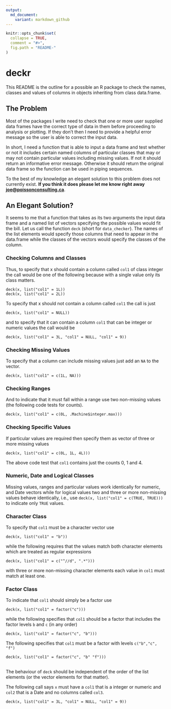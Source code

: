 ```yaml
---
output:
  md_document:
    variant: markdown_github
---
```


<!-- README.md is generated from README.Rmd. Please edit that file -->

```r
knitr::opts_chunk$set(
  collapse = TRUE,
  comment = "#>",
  fig.path = "README-"
)
```

# deckr

This README is the outline for a possible an R package 
to check the names, classes and values of
columns in objects inheriting from class data.frame.

## The Problem

Most of the packages I write need to check that one or more user supplied data frames
have the correct type of data in them before proceeding to analysis or plotting. 
If they don't then I need to provide a helpful
error message so the user is able to correct the input data.

In short, I need a function that is able to input a data frame and test whether or not
it includes certain named columns of particular classes that may or may not
contain particular values including missing values. If not it should return
an informative error message. Otherwise it should return the original data frame
so the function can be used in piping sequences.

To the best of
my knowledge an elegant solution to this problem does not currently exist.
**If you think it does please let me know right away <joe@poissonconsulting.ca>**.

## An Elegant Solution?

It seems to me that a function that takes 
as its two arguments the input data frame and 
a named list of vectors specifying the possible values would fit the bill.
Let us call the function `deck` (short for `data_checker`). 
The names of the list elements would specify
those columns that need to appear in the data.frame while the classes
of the vectors would specify the classes of the column.

### Checking Columns and Classes

Thus, to specify that x should contain a column called `col1` of class integer
the call would be one of the following because with a single value only
its class matters.
```
deck(x, list("col1" = 1L))
deck(x, list("col1" = 2L))
```

To specify that x should not contain a column called `col1`
the call is just
```
deck(x, list("col1" = NULL))
```
and to specify that it can contain a column `col1` that can
be integer or numeric values the call would be
```
deck(x, list("col1" = 3L, "col1" = NULL, "col1" = 9))
```

### Checking Missing Values

To specify that a column can include missing values just
add an `NA` to the vector.
```
deck(x, list("col1" = c(1L, NA)))
```

### Checking Ranges

And to indicate that it must fall within a range use
two non-missing values (the following code tests for counts).
```
deck(x, list("col1" = c(0L, .Machine$integer.max)))
```

### Checking Specific Values

If particular values are required then specify them
as vector of three or more missing values
```
deck(x, list("col1" = c(0L, 1L, 4L)))
```
The above code test that `col1` contains just the counts 0, 1 and 4.

### Numeric, Date and Logical Classes

Missing values, ranges and particular values work identically 
for numeric, and Date vectors while for logical values two and 
three or more non-missing values behave identically, i.e.,
use `deck(x, list("col1" = c(TRUE, TRUE)))` to indicate only
`TRUE` values.

### Character Class

To specify that `col1` must be a character vector use
```
deck(x, list("col1" = "b"))
```
while the following requires that the values match both
character elements which are treated as regular expressions
```
deck(x, list("col1" = c("^//d", ".*")))
```
with three or more non-missing character elements
each value in `col1` must match at least one.

### Factor Class

To indicate that `col1` should simply be a factor use
```
deck(x, list("col1" = factor("c")))
```
while the following specifies that `col1`
should be a factor that includes the factor
levels `b` and `c` (in any order)
```
deck(x, list("col1" = factor("c", "b")))
```
The following specifies
that `col1` must be a factor with levels
`c("b","c", "f")`
```
deck(x, list("col1" = factor("c", "b" "f")))
```


## 


The behaviour of `deck` should be independent of the
order of the list elements (or the vector elements for that matter).




The following call says `x` must have a `col1` 
that is a integer or numeric and `col2` that is a Date and no columns
called `col3`.
```
deck(x, list("col1" = 3L, "col1" = NULL, "col1" = 9))
```





